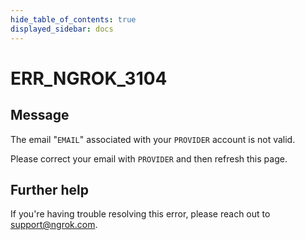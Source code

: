 ```yaml
---
hide_table_of_contents: true
displayed_sidebar: docs
---
```



# ERR_NGROK_3104

## Message

The email "`EMAIL`" associated with your `PROVIDER` account is not valid.

Please correct your email with `PROVIDER` and then refresh this page.

<ErrorDetails error="err_ngrok_3104" />

## Further help

If you're having trouble resolving this error, please reach out to [support@ngrok.com](mailto:support@ngrok.com?subject=Help%20with%20ERR_NGROK_3104).
